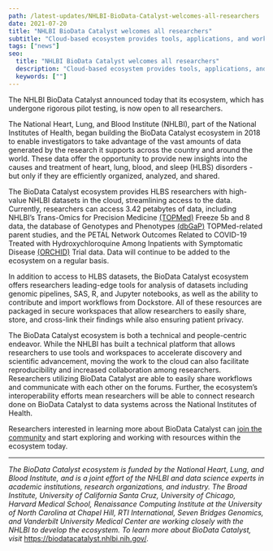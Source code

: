```yaml
---
path: /latest-updates/NHLBI-BioData-Catalyst-welcomes-all-researchers
date: 2021-07-20
title: "NHLBI BioData Catalyst welcomes all researchers"
subtitle: "Cloud-based ecosystem provides tools, applications, and workflows in secure workspaces for the heart, lung, blood, and sleep research community."
tags: ["news"]
seo:
  title: "NHLBI BioData Catalyst welcomes all researchers"
  description: "Cloud-based ecosystem provides tools, applications, and workflows in secure workspaces for the heart, lung, blood, and sleep research community. "
  keywords: [""]
---
```


The NHLBI BioData Catalyst announced today that its ecosystem, which has undergone rigorous pilot testing, is now open to all researchers.

The National Heart, Lung, and Blood Institute (NHLBI), part of the National Institutes of Health, began building the BioData Catalyst ecosystem in 2018 to enable investigators to take advantage of the vast amounts of data generated by the research it supports across the country and around the world. These data offer the opportunity to provide new insights into the causes and treatment of heart, lung, blood, and sleep (HLBS) disorders - but only if they are efficiently organized, analyzed, and shared.

The BioData Catalyst ecosystem provides HLBS researchers with high-value NHLBI datasets in the cloud, streamlining access to the data. Currently, researchers can access 3.42 petabytes of data, including NHLBI’s Trans-Omics for Precision Medicine [(TOPMed)](https://www.nhlbiwgs.org/) Freeze 5b and 8 data, the database of Genotypes and Phenotypes [(dbGaP)](https://www.ncbi.nlm.nih.gov/gap/) TOPMed-related parent studies, and the PETAL Network Outcomes Related to COVID-19 Treated with Hydroxychloroquine Among Inpatients with Symptomatic Disease [(ORCHID)](https://www.ncbi.nlm.nih.gov/projects/gap/cgi-bin/study.cgi?study_id=phs002299.v1.p1) Trial data. Data will continue to be added to the ecosystem on a regular basis.

In addition to access to HLBS datasets, the BioData Catalyst ecosystem offers researchers leading-edge tools for analysis of datasets including genomic pipelines, SAS, R, and Jupyter notebooks, as well as the ability to contribute and import workflows from Dockstore. All of these resources are packaged in secure workspaces that allow researchers to easily share, store, and cross-link their findings while also ensuring patient privacy.

The BioData Catalyst ecosystem is both a technical and people-centric endeavor. While the NHLBI has built a technical platform that allows researchers to use tools and workspaces to accelerate discovery and scientific advancement, moving the work to the cloud can also facilitate reproducibility and increased collaboration among researchers. Researchers utilizing BioData Catalyst are able to easily share workflows and communicate with each other on the forums. Further, the ecosystem’s interoperability efforts mean researchers will be able to connect research done on BioData Catalyst to data systems across the National Institutes of Health.

Researchers interested in learning more about BioData Catalyst can [join the community](/contact/ecosystem) and start exploring and working with resources within the ecosystem today.

---

_The BioData Catalyst ecosystem is funded by the National Heart, Lung, and Blood Institute, and is a joint effort of the NHLBI and data science experts in academic institutions, research organizations, and industry. The Broad Institute, University of California Santa Cruz, University of Chicago, Harvard Medical School, Renaissance Computing Institute at the University of North Carolina at Chapel Hill, RTI International, Seven Bridges Genomics, and Vanderbilt University Medical Center are working closely with the NHLBI to develop the ecosystem. To learn more about BioData Catalyst, visit_ https://biodatacatalyst.nhlbi.nih.gov/.
